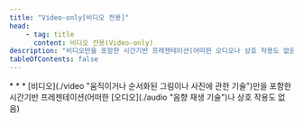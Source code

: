 ```yaml
---
title: "Video-only[비디오 전용]"
head:
    - tag: title
      content: 비디오 전용(Video-only)
description: "비디오만을 포함한 시간기반 프레젠테이션(어떠한 오디오나 상호 작용도 없음)"
tableOfContents: false
---
```


<Badge text="WCAG2" variant="note" size="large" />
* * *
[비디오](./video "움직이거나 순서화된 그림이나 사진에 관한 기술")만을 포함한 시간기반 프레젠테이션(어떠한 [오디오](./audio "음향 재생 기술")나 상호 작용도 없음)
